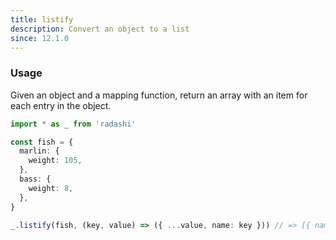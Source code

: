 ```yaml
---
title: listify
description: Convert an object to a list
since: 12.1.0
---
```


### Usage

Given an object and a mapping function, return an array with an item for each entry in the object.

```ts twoslash
import * as _ from 'radashi'

const fish = {
  marlin: {
    weight: 105,
  },
  bass: {
    weight: 8,
  },
}

_.listify(fish, (key, value) => ({ ...value, name: key })) // => [{ name: 'marlin', weight: 105 }, { name: 'bass', weight: 8 }]
```
